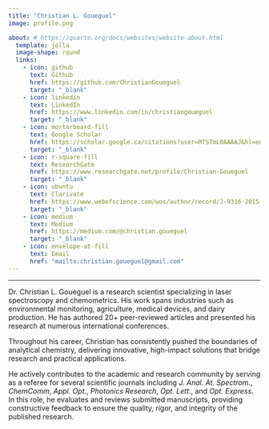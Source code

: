 ```yaml
---
title: "Christian L. Goueguel"
image: profile.png

about: # https://quarto.org/docs/websites/website-about.html
  template: jolla
  image-shape: round
  links:
    - icon: github
      text: Github
      href: https://github.com/ChristianGoueguel
      target: "_blank"
    - icon: linkedin
      text: LinkedIn
      href: https://www.linkedin.com/in/christiangoueguel
      target: "_blank"
    - icon: mortarboard-fill
      text: Google Scholar
      href: https://scholar.google.ca/citations?user=RTSTmL0AAAAJ&hl=en
      target: "_blank"
    - icon: r-square-fill
      text: ResearchGate
      href: https://www.researchgate.net/profile/Christian-Goueguel
      target: "_blank"
    - icon: ubuntu
      text: Clarivate
      href: https://www.webofscience.com/wos/author/record/J-9316-2015
      target: "_blank"
    - icon: medium
      text: Medium
      href: https://medium.com/@christian.goueguel
      target: "_blank"
    - icon: envelope-at-fill
      text: Email
      href: "mailto:christian.goueguel@gmail.com"
---
```


<hr>

::: justified
Dr. Christian L. Goueguel is a research scientist specializing in laser spectroscopy and chemometrics. His work spans industries such as environmental monitoring, agriculture, medical devices, and dairy production. He has authored 20+ peer-reviewed articles and presented his research at numerous international conferences.

Throughout his career, Christian has consistently pushed the boundaries of analytical chemistry, delivering innovative, high-impact solutions that bridge research and practical applications.

He actively contributes to the academic and research community by serving as a referee for several scientific journals including *J. Anal. At. Spectrom*., *ChemComm*, *Appl. Opt*., *Photonics Research*, *Opt. Lett*., and *Opt. Express*. In this role, he evaluates and reviews submitted manuscripts, providing constructive feedback to ensure the quality, rigor, and integrity of the published research.
:::
